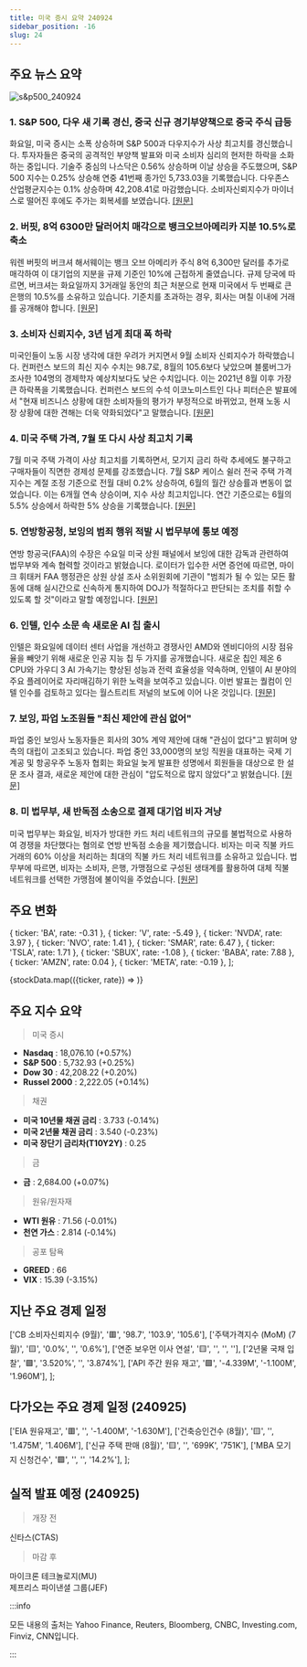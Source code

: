 ```yaml
---
title: 미국 증시 요약 240924
sidebar_position: -16
slug: 24
---
```


## 주요 뉴스 요약

![s&p500_240924](/map/240924.png)

### 1. **S&P 500, 다우 새 기록 경신, 중국 신규 경기부양책으로 중국 주식 급등**

화요일, 미국 증시는 소폭 상승하며 S&P 500과 다우지수가 사상 최고치를 경신했습니다. 투자자들은 중국의 공격적인 부양책 발표와 미국 소비자 심리의 현저한 하락을 소화하는 중입니다. 기술주 중심의 나스닥은 0.56% 상승하며 이날 상승을 주도했으며, S&P 500 지수는 0.25% 상승해 연중 41번째 종가인 5,733.03을 기록했습니다. 다우존스 산업평균지수는 0.1% 상승하며 42,208.41로 마감했습니다. 소비자신뢰지수가 마이너스로 떨어진 후에도 주가는 회복세를 보였습니다. [[원문]](https://finance.yahoo.com/news/live/stock-market-today-sp-500-dow-hit-fresh-records-china-stocks-soar-on-new-stimulus-175230224.html)

### 2. **버핏, 8억 6300만 달러어치 매각으로 뱅크오브아메리카 지분 10.5%로 축소**

워렌 버핏의 버크셔 해서웨이는 뱅크 오브 아메리카 주식 8억 6,300만 달러를 추가로 매각하여 이 대기업의 지분을 규제 기준인 10%에 근접하게 줄였습니다. 규제 당국에 따르면, 버크셔는 화요일까지 3거래일 동안의 최근 처분으로 현재 미국에서 두 번째로 큰 은행의 10.5%를 소유하고 있습니다. 기준치를 초과하는 경우, 회사는 며칠 이내에 거래를 공개해야 합니다. [[원문]](https://finance.yahoo.com/news/buffett-whittles-bank-america-stake-230005797.html)

### 3. **소비자 신뢰지수, 3년 넘게 최대 폭 하락**

미국인들이 노동 시장 냉각에 대한 우려가 커지면서 9월 소비자 신뢰지수가 하락했습니다. 컨퍼런스 보드의 최신 지수 수치는 98.7로, 8월의 105.6보다 낮았으며 블룸버그가 조사한 104명의 경제학자 예상치보다도 낮은 수치입니다. 이는 2021년 8월 이후 가장 큰 하락폭을 기록했습니다. 컨퍼런스 보드의 수석 이코노미스트인 다나 피터슨은 발표에서 "현재 비즈니스 상황에 대한 소비자들의 평가가 부정적으로 바뀌었고, 현재 노동 시장 상황에 대한 견해는 더욱 약화되었다"고 말했습니다. [[원문]](https://finance.yahoo.com/news/consumer-confidence-sees-largest-decline-in-more-than-3-years-151009333.html)

### 4. **미국 주택 가격, 7월 또 다시 사상 최고치 기록**

7월 미국 주택 가격이 사상 최고치를 기록하면서, 모기지 금리 하락 추세에도 불구하고 구매자들이 직면한 경제성 문제를 강조했습니다. 7월 S&P 케이스 쉴러 전국 주택 가격 지수는 계절 조정 기준으로 전월 대비 0.2% 상승하여, 6월의 월간 상승률과 변동이 없었습니다. 이는 6개월 연속 상승이며, 지수 사상 최고치입니다. 연간 기준으로는 6월의 5.5% 상승에서 하락한 5% 상승을 기록했습니다. [[원문]](https://finance.yahoo.com/news/us-home-prices-notch-another-record-high-in-july-151810960.html)

### 5. **연방항공청, 보잉의 범죄 행위 적발 시 법무부에 통보 예정**

연방 항공국(FAA)의 수장은 수요일 미국 상원 패널에서 보잉에 대한 감독과 관련하여 법무부와 계속 협력할 것이라고 밝혔습니다. 로이터가 입수한 서면 증언에 따르면, 마이크 휘태커 FAA 행정관은 상원 상설 조사 소위원회에 기관이 "범죄가 될 수 있는 모든 활동에 대해 실시간으로 신속하게 통지하여 DOJ가 적절하다고 판단되는 조치를 취할 수 있도록 할 것"이라고 말할 예정입니다. [[원문]](https://finance.yahoo.com/news/faa-notify-doj-boeing-engages-213026097.html)

### 6. **인텔, 인수 소문 속 새로운 AI 칩 출시**

인텔은 화요일에 데이터 센터 사업을 개선하고 경쟁사인 AMD와 엔비디아의 시장 점유율을 빼앗기 위해 새로운 인공 지능 칩 두 가지를 공개했습니다. 새로운 칩인 제온 6 CPU와 가우디 3 AI 가속기는 향상된 성능과 전력 효율성을 약속하며, 인텔이 AI 분야의 주요 플레이어로 자리매김하기 위한 노력을 보여주고 있습니다. 이번 발표는 퀄컴이 인텔 인수를 검토하고 있다는 월스트리트 저널의 보도에 이어 나온 것입니다. [[원문]](https://finance.yahoo.com/news/intel-launches-new-ai-chips-as-takeover-rumors-swirl-153749461.html)

### 7. **보잉, 파업 노조원들 "최신 제안에 관심 없어"**

파업 중인 보잉사 노동자들은 회사의 30% 계약 제안에 대해 "관심이 없다"고 밝히며 양측의 대립이 고조되고 있습니다. 파업 중인 33,000명의 보잉 직원을 대표하는 국제 기계공 및 항공우주 노동자 협회는 화요일 늦게 발표한 성명에서 회원들을 대상으로 한 설문 조사 결과, 새로운 제안에 대한 관심이 "압도적으로 많지 않았다"고 밝혔습니다. [[원문]](https://finance.yahoo.com/news/boeing-gives-union-additional-time-193945889.html)

### 8. **미 법무부, 새 반독점 소송으로 결제 대기업 비자 겨냥**

미국 법무부는 화요일, 비자가 방대한 카드 처리 네트워크의 규모를 불법적으로 사용하여 경쟁을 차단했다는 혐의로 연방 반독점 소송을 제기했습니다. 비자는 미국 직불 카드 거래의 60% 이상을 처리하는 최대의 직불 카드 처리 네트워크를 소유하고 있습니다. 법무부에 따르면, 비자는 소비자, 은행, 가맹점으로 구성된 생태계를 활용하여 대체 직불 네트워크를 선택한 가맹점에 불이익을 주었습니다. [[원문]](https://finance.yahoo.com/news/doj-goes-after-payment-giant-visa-with-new-antitrust-suit-213726351.html)

## 주요 변화

  { ticker: 'BA', rate: -0.31 },
  { ticker: 'V', rate: -5.49 },
  { ticker: 'NVDA', rate: 3.97 },
  { ticker: 'NVO', rate: 1.41 },
  { ticker: 'SMAR', rate: 6.47 },
  { ticker: 'TSLA', rate: 1.71 },
  { ticker: 'SBUX', rate: -1.08 },
  { ticker: 'BABA', rate: 7.88 },
  { ticker: 'AMZN', rate: 0.04 },
  { ticker: 'META', rate: -0.19 },
];

{stockData.map(({ticker, rate}) => <StockCardMini key={ticker} ticker={ticker} rate={rate}></StockCardMini>)}

## 주요 지수 요약

> 미국 증시

- **Nasdaq** : 18,076.10 (+0.57%)
- **S&P 500** : 5,732.93 (+0.25%)
- **Dow 30** : 42,208.22 (+0.20%)
- **Russel 2000** : 2,222.05 (+0.14%)

> 채권

- **미국 10년물 채권 금리** : 3.733 (-0.14%)
- **미국 2년물 채권 금리** : 3.540 (-0.23%)
- **미국 장단기 금리차(T10Y2Y)** : 0.25

> 금

- **금** : 2,684.00 (+0.07%)

> 원유/원자재

- **WTI 원유** : 71.56 (-0.01%)
- **천연 가스** : 2.814 (-0.14%)

> 공포 탐욕

- **GREED** : 66
- **VIX** : 15.39 (-3.15%)

## 지난 주요 경제 일정

  ['CB 소비자신뢰지수 (9월)', '🟥', '98.7', '103.9', '105.6'],
  ['주택가격지수 (MoM) (7월)', '🟨', '0.0%', '', '0.6%'],
  ['연준 보우먼 이사 연설', '🟨', '', '', ''],
  ['2년물 국채 입찰', '🟩', '3.520%', '', '3.874%'],
  ['API 주간 원유 재고', '🟩', '-4.339M', '-1.100M', '1.960M'],
];

<EconomicCalendar data={eventsData} />

## 다가오는 주요 경제 일정 (240925)

  ['EIA 원유재고', '🟥', '', '-1.400M', '-1.630M'],
  ['건축승인건수 (8월)', '🟨', '', '1.475M', '1.406M'],
  ['신규 주택 판매 (8월)', '🟨', '', '699K', '751K'],
  ['MBA 모기지 신청건수', '🟩', '', '', '14.2%'],
];

<EconomicCalendar data={nextEventsData} />

## 실적 발표 예정 (240925)

> 개장 전

신타스(CTAS)

> 마감 후

마이크론 테크놀로지(MU)  
제프리스 파이낸셜 그룹(JEF)

:::info

모든 내용의 출처는 Yahoo Finance, Reuters, Bloomberg, CNBC, Investing.com, Finviz, CNN입니다.

:::
